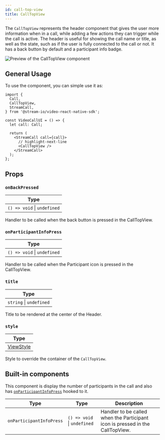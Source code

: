```yaml
---
id: call-top-view
title: CallTopView
---
```


The `CallTopView` represents the header component that gives the user more information when in a call, while adding a few actions they can trigger while the call is active. The header is useful for showing the call name or title, as well as the state, such as if the user is fully connected to the call or not.
It has a back button by default and a participant info badge.

![Preview of the CallTopView component](../../assets/04-ui-components/call/call-top-view/call-top-view.png)

## General Usage

To use the component, you can simple use it as:

```tsx
import {
  Call,
  CallTopView,
  StreamCall,
} from '@stream-io/video-react-native-sdk';

const VideoCallUI = () => {
  let call: Call;

  return (
    <StreamCall call={call}>
      // highlight-next-line
      <CallTopView />
    </StreamCall>
  );
};
```

## Props

### `onBackPressed`

| Type                        |
| --------------------------- |
| `() => void` \| `undefined` |

Handler to be called when the back button is pressed in the CallTopView.

### `onParticipantInfoPress`

| Type                        |
| --------------------------- |
| `() => void` \| `undefined` |

Handler to be called when the Participant icon is pressed in the CallTopView.

### `title`

| Type                    |
| ----------------------- |
| `string` \| `undefined` |

Title to be rendered at the center of the Header.

### `style`

| Type                                                       |
| ---------------------------------------------------------- |
| [ViewStyle](https://reactnative.dev/docs/view-style-props) |

Style to override the container of the `CallTopView`.

## Built-in components

This component is display the number of participants in the call and also has [`onParticipantInfoPress`](#onparticipantinfopress) hooked to it.

| Type                     | Type                        | Description                                                                   |
| ------------------------ | --------------------------- | ----------------------------------------------------------------------------- |
| `onParticipantInfoPress` | `() => void` \| `undefined` | Handler to be called when the Participant icon is pressed in the CallTopView. |
